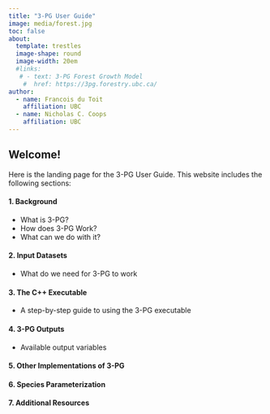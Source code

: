 ```yaml
---
title: "3-PG User Guide"
image: media/forest.jpg
toc: false
about: 
  template: trestles
  image-shape: round
  image-width: 20em
  #links:
   # - text: 3-PG Forest Growth Model
    #  href: https://3pg.forestry.ubc.ca/
author:
  - name: Francois du Toit
    affiliation: UBC
  - name: Nicholas C. Coops
    affiliation: UBC
---
```


## Welcome!

Here is the landing page for the 3-PG User Guide. This website includes the following sections:

#### 1. Background

-   What is 3-PG?
-   How does 3-PG Work?
-   What can we do with it?

#### 2. Input Datasets

-   What do we need for 3-PG to work

#### 3. The C++ Executable

-   A step-by-step guide to using the 3-PG executable

#### 4. 3-PG Outputs

-   Available output variables

#### 5. Other Implementations of 3-PG

#### 6. Species Parameterization

#### 7. Additional Resources
